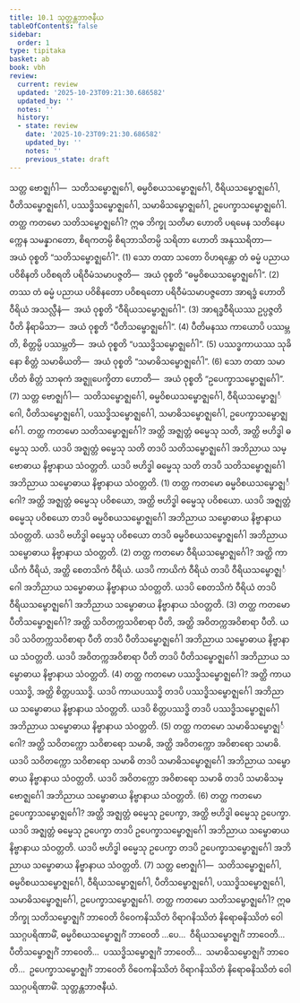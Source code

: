 ```yaml
---
title: 10.1 သုတ္တန္တဘာဇနီယ
tableOfContents: false
sidebar:
  order: 1
type: tipitaka
basket: ab
book: vbh
review:
  current: review
  updated: '2025-10-23T09:21:30.686582'
  updated_by: ''
  notes: ''
  history:
  - state: review
    date: '2025-10-23T09:21:30.686582'
    updated_by: ''
    notes: ''
    previous_state: draft
---
```



<ReviewStatus review={frontmatter.review} showDetails={true} />

<HypothesisAnnotation frontmatter={frontmatter} />

<DynamicBreadcrumb />

<Division number="466" book="vbh" e="ch" v="30" p="236">

<Paragraph number="1555" book="vbh">
သတ္တ ဗောဇ္ဈင်္ဂါ—  သတိသမ္ဗောဇ္ဈင်္ဂေါ, ဓမ္မဝိစယသမ္ဗောဇ္ဈင်္ဂေါ, ဝီရိယသမ္ဗောဇ္ဈင်္ဂေါ, ပီတိသမ္ဗောဇ္ဈင်္ဂေါ, ပဿဒ္ဓိသမ္ဗောဇ္ဈင်္ဂေါ, သမာဓိသမ္ဗောဇ္ဈင်္ဂေါ, ဥပေက္ခာသမ္ဗောဇ္ဈင်္ဂေါ.
</Paragraph>

</Division>
<Division number="467" book="vbh" e="ch" v="30" p="236">

<Paragraph number="1556" book="vbh">
တတ္ထ ကတမော သတိသမ္ဗောဇ္ဈင်္ဂေါ? ဣဓ ဘိက္ခု သတိမာ ဟောတိ ပရမေန သတိနေပက္ကေန သမန္နာဂတော, စိရကတမ္ပိ စိရဘာသိတမ္ပိ သရိတာ ဟောတိ အနုဿရိတာ—  အယံ ဝုစ္စတိ “သတိသမ္ဗောဇ္ဈင်္ဂေါ”. (1)
</Paragraph>

<Paragraph number="1557" book="vbh">
သော တထာ သတော ဝိဟရန္တော တံ ဓမ္မံ ပညာယ ပဝိစိနတိ ပဝိစရတိ ပရိဝီမံသမာပဇ္ဇတိ—  အယံ ဝုစ္စတိ “ဓမ္မဝိစယသမ္ဗောဇ္ဈင်္ဂေါ”. (2)
</Paragraph>

<Paragraph number="1558" book="vbh">
တဿ တံ ဓမ္မံ ပညာယ ပဝိစိနတော ပဝိစရတော ပရိဝီမံသမာပဇ္ဇတော အာရဒ္ဓံ ဟောတိ ဝီရိယံ အသလ္လီနံ—  အယံ ဝုစ္စတိ “ဝီရိယသမ္ဗောဇ္ဈင်္ဂေါ”. (3)
</Paragraph>

<Paragraph number="1559" book="vbh">
အာရဒ္ဓဝီရိယဿ ဥပ္ပဇ္ဇတိ ပီတိ နိရာမိသာ—  အယံ ဝုစ္စတိ “ပီတိသမ္ဗောဇ္ဈင်္ဂေါ”. (4)
</Paragraph>

<Paragraph number="1560" book="vbh">
ပီတိမနဿ ကာယောပိ ပဿမ္ဘတိ, စိတ္တမ္ပိ ပဿမ္ဘတိ—  အယံ ဝုစ္စတိ “ပဿဒ္ဓိသမ္ဗောဇ္ဈင်္ဂေါ”. (5)
</Paragraph>

<Paragraph number="1561" book="vbh">
ပဿဒ္ဓကာယဿ သုခိနော စိတ္တံ သမာဓိယတိ—  အယံ ဝုစ္စတိ “သမာဓိသမ္ဗောဇ္ဈင်္ဂေါ”. (6)
</Paragraph>

<Paragraph number="1562" book="vbh">
သော တထာ သမာဟိတံ စိတ္တံ သာဓုကံ အဇ္ဈုပေက္ခိတာ ဟောတိ—  အယံ ဝုစ္စတိ “ဥပေက္ခာသမ္ဗောဇ္ဈင်္ဂေါ”. (7)
</Paragraph>

</Division>
<Division number="468" book="vbh" e="ch" v="30" p="236">

<Paragraph number="1563" book="vbh">
သတ္တ ဗောဇ္ဈင်္ဂါ—  သတိသမ္ဗောဇ္ဈင်္ဂေါ, ဓမ္မဝိစယသမ္ဗောဇ္ဈင်္ဂေါ, ဝီရိယသမ္ဗောဇ္ဈင်္ဂေါ, ပီတိသမ္ဗောဇ္ဈင်္ဂေါ, ပဿဒ္ဓိသမ္ဗောဇ္ဈင်္ဂေါ, သမာဓိသမ္ဗောဇ္ဈင်္ဂေါ, ဥပေက္ခာသမ္ဗောဇ္ဈင်္ဂေါ.
</Paragraph>

</Division>
<Division number="469" book="vbh" e="ch" v="30" p="236">

<Paragraph number="1564" book="vbh">
တတ္ထ ကတမော သတိသမ္ဗောဇ္ဈင်္ဂေါ? အတ္ထိ အဇ္ဈတ္တံ ဓမ္မေသု သတိ, အတ္ထိ ဗဟိဒ္ဓါ ဓမ္မေသု သတိ. ယဒပိ အဇ္ဈတ္တံ ဓမ္မေသု သတိ တဒပိ သတိသမ္ဗောဇ္ဈင်္ဂေါ အဘိညာယ သမ္ဗောဓာယ နိဗ္ဗာနာယ သံဝတ္တတိ. ယဒပိ ဗဟိဒ္ဓါ ဓမ္မေသု သတိ တဒပိ သတိသမ္ဗောဇ္ဈင်္ဂေါ အဘိညာယ သမ္ဗောဓာယ နိဗ္ဗာနာယ သံဝတ္တတိ. (1)
</Paragraph>

<Paragraph number="1565" book="vbh">
တတ္ထ ကတမော ဓမ္မဝိစယသမ္ဗောဇ္ဈင်္ဂေါ? အတ္ထိ အဇ္ဈတ္တံ ဓမ္မေသု ပဝိစယော, အတ္ထိ ဗဟိဒ္ဓါ ဓမ္မေသု ပဝိစယော. ယဒပိ အဇ္ဈတ္တံ ဓမ္မေသု ပဝိစယော တဒပိ ဓမ္မဝိစယသမ္ဗောဇ္ဈင်္ဂေါ အဘိညာယ သမ္ဗောဓာယ နိဗ္ဗာနာယ သံဝတ္တတိ. ယဒပိ ဗဟိဒ္ဓါ ဓမ္မေသု ပဝိစယော တဒပိ ဓမ္မဝိစယသမ္ဗောဇ္ဈင်္ဂေါ အဘိညာယ သမ္ဗောဓာယ နိဗ္ဗာနာယ သံဝတ္တတိ. (2)
</Paragraph>

<Paragraph number="1566" book="vbh">
တတ္ထ ကတမော ဝီရိယသမ္ဗောဇ္ဈင်္ဂေါ? အတ္ထိ ကာယိကံ ဝီရိယံ, အတ္ထိ စေတသိကံ ဝီရိယံ. ယဒပိ ကာယိကံ ဝီရိယံ တဒပိ ဝီရိယသမ္ဗောဇ္ဈင်္ဂေါ အဘိညာယ သမ္ဗောဓာယ နိဗ္ဗာနာယ သံဝတ္တတိ. ယဒပိ စေတသိကံ ဝီရိယံ တဒပိ ဝီရိယသမ္ဗောဇ္ဈင်္ဂေါ အဘိညာယ သမ္ဗောဓာယ နိဗ္ဗာနာယ သံဝတ္တတိ. (3)
</Paragraph>

<Paragraph number="1567" book="vbh">
တတ္ထ ကတမော ပီတိသမ္ဗောဇ္ဈင်္ဂေါ? အတ္ထိ သဝိတက္ကသဝိစာရာ ပီတိ, အတ္ထိ အဝိတက္ကအဝိစာရာ ပီတိ. ယဒပိ သဝိတက္ကသဝိစာရာ ပီတိ တဒပိ ပီတိသမ္ဗောဇ္ဈင်္ဂေါ အဘိညာယ သမ္ဗောဓာယ နိဗ္ဗာနာယ သံဝတ္တတိ. ယဒပိ အဝိတက္ကအဝိစာရာ ပီတိ တဒပိ ပီတိသမ္ဗောဇ္ဈင်္ဂေါ အဘိညာယ သမ္ဗောဓာယ နိဗ္ဗာနာယ သံဝတ္တတိ. (4)
</Paragraph>

<Paragraph number="1568" book="vbh">
တတ္ထ ကတမော ပဿဒ္ဓိသမ္ဗောဇ္ဈင်္ဂေါ? အတ္ထိ ကာယပဿဒ္ဓိ, အတ္ထိ စိတ္တပဿဒ္ဓိ. ယဒပိ ကာယပဿဒ္ဓိ တဒပိ ပဿဒ္ဓိသမ္ဗောဇ္ဈင်္ဂေါ အဘိညာယ သမ္ဗောဓာယ နိဗ္ဗာနာယ သံဝတ္တတိ. ယဒပိ စိတ္တပဿဒ္ဓိ တဒပိ ပဿဒ္ဓိသမ္ဗောဇ္ဈင်္ဂေါ အဘိညာယ သမ္ဗောဓာယ နိဗ္ဗာနာယ သံဝတ္တတိ. (5)
</Paragraph>

<Paragraph number="1569" book="vbh">
တတ္ထ ကတမော သမာဓိသမ္ဗောဇ္ဈင်္ဂေါ? အတ္ထိ သဝိတက္ကော သဝိစာရော သမာဓိ, အတ္ထိ အဝိတက္ကော အဝိစာရော သမာဓိ. ယဒပိ သဝိတက္ကော သဝိစာရော သမာဓိ တဒပိ သမာဓိသမ္ဗောဇ္ဈင်္ဂေါ အဘိညာယ သမ္ဗောဓာယ နိဗ္ဗာနာယ သံဝတ္တတိ. ယဒပိ အဝိတက္ကော အဝိစာရော သမာဓိ တဒပိ သမာဓိသမ္ဗောဇ္ဈင်္ဂေါ အဘိညာယ သမ္ဗောဓာယ နိဗ္ဗာနာယ သံဝတ္တတိ. (6)
</Paragraph>

<Paragraph number="1570" book="vbh">
တတ္ထ ကတမော ဥပေက္ခာသမ္ဗောဇ္ဈင်္ဂေါ? အတ္ထိ အဇ္ဈတ္တံ ဓမ္မေသု ဥပေက္ခာ, အတ္ထိ ဗဟိဒ္ဓါ ဓမ္မေသု ဥပေက္ခာ. ယဒပိ အဇ္ဈတ္တံ ဓမ္မေသု ဥပေက္ခာ တဒပိ ဥပေက္ခာသမ္ဗောဇ္ဈင်္ဂေါ အဘိညာယ သမ္ဗောဓာယ နိဗ္ဗာနာယ သံဝတ္တတိ. ယဒပိ ဗဟိဒ္ဓါ ဓမ္မေသု ဥပေက္ခာ တဒပိ ဥပေက္ခာသမ္ဗောဇ္ဈင်္ဂေါ အဘိညာယ သမ္ဗောဓာယ နိဗ္ဗာနာယ သံဝတ္တတိ. (7)
</Paragraph>

</Division>
<Division number="470" book="vbh" e="ch" v="30" p="238">

<Paragraph number="1571" book="vbh">
သတ္တ ဗောဇ္ဈင်္ဂါ—  သတိသမ္ဗောဇ္ဈင်္ဂေါ, ဓမ္မဝိစယသမ္ဗောဇ္ဈင်္ဂေါ, ဝီရိယသမ္ဗောဇ္ဈင်္ဂေါ, ပီတိသမ္ဗောဇ္ဈင်္ဂေါ, ပဿဒ္ဓိသမ္ဗောဇ္ဈင်္ဂေါ, သမာဓိသမ္ဗောဇ္ဈင်္ဂေါ, ဥပေက္ခာသမ္ဗောဇ္ဈင်္ဂေါ.
</Paragraph>

</Division>
<Division number="471" book="vbh" e="ch" v="30" p="238">

<Paragraph number="1572" book="vbh">
တတ္ထ ကတမော သတိသမ္ဗောဇ္ဈင်္ဂေါ? ဣဓ ဘိက္ခု သတိသမ္ဗောဇ္ဈင်္ဂံ ဘာဝေတိ ဝိဝေကနိဿိတံ ဝိရာဂနိဿိတံ နိရောဓနိဿိတံ ဝေါဿဂ္ဂပရိဏာမိံ, ဓမ္မဝိစယသမ္ဗောဇ္ဈင်္ဂံ ဘာဝေတိ …ပေ…  ဝီရိယသမ္ဗောဇ္ဈင်္ဂံ ဘာဝေတိ…  ပီတိသမ္ဗောဇ္ဈင်္ဂံ ဘာဝေတိ…  ပဿဒ္ဓိသမ္ဗောဇ္ဈင်္ဂံ ဘာဝေတိ…  သမာဓိသမ္ဗောဇ္ဈင်္ဂံ ဘာဝေတိ…  ဥပေက္ခာသမ္ဗောဇ္ဈင်္ဂံ ဘာဝေတိ ဝိဝေကနိဿိတံ ဝိရာဂနိဿိတံ နိရောဓနိဿိတံ ဝေါဿဂ္ဂပရိဏာမိံ.

</Paragraph>
</Division>

<Paragraph number="1573" type="center" book="vbh">
သုတ္တန္တဘာဇနီယံ.
</Paragraph>